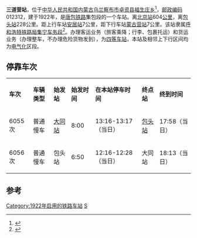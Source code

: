 {{Coord|40.992615|112.296034|type:railwaystation_region:CN_source:GoogleMaps|display=title}}
{{noteTA
|1=zh-cn:始发车次; zh-hk:列車班次;
|2=zh-cn:车次; zh-hk:班次;
}}
{{Infobox China railway station
|车站名称 = 三道营站
|图片 = 
|车站名称拼音 = Sandaoying
|车站位置 = [[内蒙古自治区|内蒙古]][[乌兰察布市|乌兰察布市]][[卓资县|卓资县]]
|归属 = [[呼和浩特铁路局|呼和浩特铁路局]][[集宁车务段|集宁车务段]]
|车站等级 = [[四等站_(中铁)|四等站]]
|线路 = [[唐包铁路|唐包铁路]]
}}
'''三道营站'''，位于[[中华人民共和国|中华人民共和国]][[内蒙古自治区|内蒙古]][[乌兰察布市|乌兰察布市]][[卓资县|卓资县]][[福生庄乡|福生庄乡]]<ref>{{Cite web |url=http://ww.agri.com.cn/railway/105.htm |title=金农网 三道营站 |accessdate=2009-08-29 |archive-date=2016-05-31 |archive-url=https://web.archive.org/web/20160531124748/http://ww.agri.com.cn/railway/105.htm |dead-url=yes }}</ref>，[[邮政编码|邮政编码]]012312，建于1922年，是[[唐包铁路|唐包铁路]]集包段的一个车站。离[[北京站|北京站]]604[[公里|公里]]，离[[包头站|包头站]]228公里。距上行车站[[安居站|安居站]]7公里，距下行车站[[蒙古营站|蒙古营站]]7公里。该站隶属[[呼和浩特铁路局|呼和浩特铁路局]][[集宁车务段|集宁车务段]]<ref>{{cite web|url=http://rczp.china-railway.com.cn/huhetieluju/hhdwjj/public.jsp?id=MTk0Mg==|title=集宁车务段简介|publisher=中国铁路人才招聘网|accessdate=2017-10-10|archive-url=https://web.archive.org/web/20190219011355/http://rczp.china-railway.com.cn/huhetieluju/hhdwjj/public.jsp?id=MTk0Mg==|archive-date=2019-02-19|dead-url=yes}}</ref>。办理客运业务（旅客乘降；行李、包裹托运）和货运业务（办理整车，不办理危险货物发到），为[[四等站_(中铁)|四等车站]]，本站及相邻上下行区间均为[[电气化|电气化]]区段。

== 停靠车次 ==
{| border=1 
| '''车次'''
| '''车辆类型'''
| '''始发站'''
| '''始发时间'''
| '''在本站停车时间'''
| '''终点站'''
| '''终到时间'''
|-
| 6055次
| 普通慢车
| [[大同站|大同站]]
| 8:00
| 13:16-13:17（当日）
| [[包头站|包头站]]
| 17:58（当日）
|-
| 6056次
| 普通慢车
| 包头站
| 6:50
| 12:16-12:28（当日）
| 大同站
| 18:13（当日）
|}

== 参考 ==
{{reflist}}

{{start rail box}}
{{s-inop|[[福生庄站|福生庄站]]}}
{{s-line|[[唐包铁路|唐包铁路]]}}
{{s-inop|[[旗下营站|旗下营站]]}}
{{end box}}

{{唐包铁路}}
{{铁路车站小作品}}
{{内蒙古小作品}}

[[Category:1922年启用的铁路车站|Category:1922年启用的铁路车站]]
[[Category:乌兰察布市铁路车站|S]]